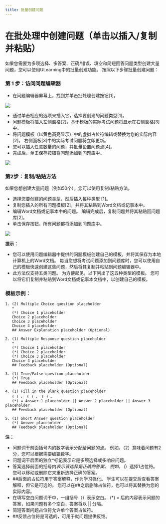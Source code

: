 ```yaml
---
title: 批量创建问题
---
```



 # 在批处理中创建问题（单击以插入/复制并粘贴） 
 
 如果您需要为多项选择、多答案、正确/错误、填空和简短回答问题类型创建大量问题，您可以使用ULearning中的批量创建功能。 按照以下步骤批量创建问题： 
 
 ### 第 1 步：访问问题编辑器 
 
 - 在问题编辑器屏幕上，找到并单击批处理创建按钮[1]。 
 
 ![](/img/utest/teacher/question07.png)
 
 - 通过单击相应的选项来插入它，选择要创建的问题类型[1]。 
 - 问题模板将插入左侧窗格[2]，基于模板的实际考试问题将显示在右侧窗格[3]中。 
 - 将问题模板（以黄色高亮显示）中的虚拟占位符编辑或替换为您的实际内容[2]。 右侧面板[3]中的实际考试问题将立即更新。 
 - 您可以插入任意数量的问题，并批量设置问题点[4]。 
 - 完成后，单击保存按钮将问题添加到问题库中。 
 
 ![](/img/utest/teacher/question08.png)
 
 ### 第2步：复制/粘贴方法 
 
 如果您想创建大量问题（例如50个），您可以使用复制/粘贴方法。 
 - 选择您要创建的问题类型，然后插入每种类型 [1]。 
 - 复制您插入的所有问题模板[2]，并将其粘贴到Word文档或记事本中。 
 - 编辑Word文档或记事本中的问题。 编辑完成后，复制问题并将其粘贴回问题库[2]。 
 - 单击保存按钮，所有问题都将添加到问题库中。 

 ![](/img/utest/teacher/question09.png)

 **提示：** 
 - 您可以使用问题编辑器中提供的问题模板创建自己的模板，并将其保存为本地计算机上的Word文档。 每当您想将考试问题添加到问题库时，您可以使用自己的模板快速创建这些问题，然后将其复制并粘贴到问题编辑器中。 
 - 此方法仅支持五类问题。 为方便起见，以下列出了这五种类型的模板。 您可以将它们复制并粘贴到Word文档或记事本文档中，以创建自己的模板。 
 
 ### 模板示例： 

```
1. (2) Multiple Choice question placeholder
   *
   (*) Choice 1 placeholder
   Choice 2 placeholder
   Choice 3 placeholder
   Choice 4 placeholder
   ## Answer Explanation placeholder (Optional)

2. (1) Multiple Response question placeholder
   *
   (*) Choice 1 placeholder
   (*) Choice 2 placeholder
   (*) Choice 3 placeholder
   Choice 4 placeholder
   ## Feedback placeholder (Optional)

3. (1) True/False question placeholder
   (*) True
   ## Feedback placeholder (Optional)

4. (1) Fill in the Blank question placeholder
   ( ) 、 ( ) 、 ( ) 。
   (*) = Answer 1 placeholder || Answer 2 placeholder || Answer 3 placeholder
   ## Feedback placeholder (Optional)

5. (1) Short Answer question placeholder
   (*) Answer placeholder
   ## Feedback placeholder (Optional)
```

 **注：** 

 - 问题词干前面括号内的数字表示分配给问题的点。 例如，（2）意味着问题有2分，您可以根据需要编辑数字。 
 - 问题词干后面的独立*标记表示它是多项选择或多响应问题。 
 - 答案选择前面的括号内*表示该选择是正确的答案。 例如，（*）选择1占位符。 您可以移动或删除它来重新选择正确的答案。 
 - ##后面的占位符用于答案解释，作为学习强化。 学生可以在提交后查看答案解释，但它是可选的。 您可以在##之后删除占位符，也可以将其替换为您的实际内容。 
 - 在填写空白问题词干中，一组括号（）表示空白。 (*) = 后的内容表示问题的答案，如果问题有多个空白，答案将以 || 分隔。 
 - 简短答案问题占位符允许单个答案占位符。 
 - ##反馈占位符是可选的，可用于就问题提供反馈。
